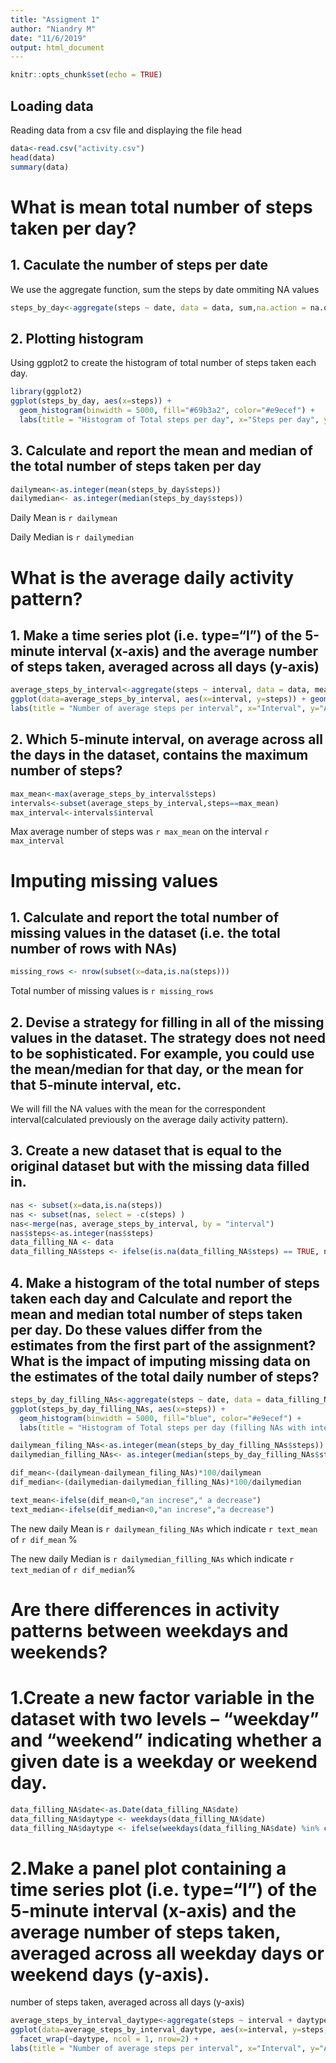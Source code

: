 ```yaml
---
title: "Assigment 1"
author: "Niandry M"
date: "11/6/2019"
output: html_document
---
```


```r
knitr::opts_chunk$set(echo = TRUE)
```

## Loading data

Reading data from a csv file and displaying the file head

```r
data<-read.csv("activity.csv")
head(data)
summary(data)
```

# What is mean total number of steps taken per day?

## 1. Caculate the number of steps per date
We use the aggregate function, sum the steps by date ommiting NA values

```r
steps_by_day<-aggregate(steps ~ date, data = data, sum,na.action = na.omit)

```

## 2. Plotting histogram

Using ggplot2 to create the histogram of total number of steps taken each day.
```r
library(ggplot2)
ggplot(steps_by_day, aes(x=steps)) + 
  geom_histogram(binwidth = 5000, fill="#69b3a2", color="#e9ecef") +
  labs(title = "Histogram of Total steps per day", x="Steps per day", y="Frequency")
```

## 3. Calculate and report the mean and median of the total number of steps taken per day
```r
dailymean<-as.integer(mean(steps_by_day$steps))
dailymedian<- as.integer(median(steps_by_day$steps))

```
Daily Mean is `r dailymean`<br>

Daily Median is `r dailymedian`

# What is the average daily activity pattern?

## 1. Make a time series plot (i.e. \color{red}{\verb|type = "l"|}type="l") of the 5-minute interval (x-axis) and the average number of steps taken, averaged across all days (y-axis)
```r
average_steps_by_interval<-aggregate(steps ~ interval, data = data, mean,na.action = na.omit)
ggplot(data=average_steps_by_interval, aes(x=interval, y=steps)) + geom_line() +
labs(title = "Number of average steps per interval", x="Interval", y="Average steps") 

```
## 2. Which 5-minute interval, on average across all the days in the dataset, contains the maximum number of steps?
```r
max_mean<-max(average_steps_by_interval$steps)
intervals<-subset(average_steps_by_interval,steps==max_mean)
max_interval<-intervals$interval
```
Max average number of steps was `r max_mean` on the interval `r max_interval`

# Imputing missing values

## 1. Calculate and report the total number of missing values in the dataset (i.e. the total number of rows with \color{red}{\verb|NA|}NAs)
```r
missing_rows <- nrow(subset(x=data,is.na(steps)))
```
Total number of missing values is `r missing_rows`

## 2.  Devise a strategy for filling in all of the missing values in the dataset. The strategy does not need to be sophisticated. For example, you could use the mean/median for that day, or the mean for that 5-minute interval, etc.<br>

We will fill the NA values with the mean for the correspondent interval(calculated previously on the average daily activity pattern).

## 3. Create a new dataset that is equal to the original dataset but with the missing data filled in.

```r

nas <- subset(x=data,is.na(steps))
nas <- subset(nas, select = -c(steps) )
nas<-merge(nas, average_steps_by_interval, by = "interval")
nas$steps<-as.integer(nas$steps)
data_filling_NA <- data
data_filling_NA$steps <- ifelse(is.na(data_filling_NA$steps) == TRUE, nas$steps[nas$interval %in% data_filling_NA$interval],data_filling_NA$steps) 

```

## 4. Make a histogram of the total number of steps taken each day and Calculate and report the mean and median total number of steps taken per day. Do these values differ from the estimates from the first part of the assignment? What is the impact of imputing missing data on the estimates of the total daily number of steps?
```r
steps_by_day_filling_NAs<-aggregate(steps ~ date, data = data_filling_NA, sum,na.action = na.omit)
ggplot(steps_by_day_filling_NAs, aes(x=steps)) + 
  geom_histogram(binwidth = 5000, fill="blue", color="#e9ecef") +
  labs(title = "Histogram of Total steps per day (filling NAs with interval average)", x="Steps per day", y="Frequency")

dailymean_filing_NAs<-as.integer(mean(steps_by_day_filling_NAs$steps))
dailymedian_filling_NAs<- as.integer(median(steps_by_day_filling_NAs$steps))

dif_mean<-(dailymean-dailymean_filing_NAs)*100/dailymean
dif_median<-(dailymedian-dailymedian_filling_NAs)*100/dailymedian

text_mean<-ifelse(dif_mean<0,"an increse"," a decrease")
text_median<-ifelse(dif_median<0,"an increse","a decrease")


```
The new daily Mean is `r dailymean_filing_NAs` which indicate `r text_mean` of `r dif_mean` %<br>

The new daily Median is `r dailymedian_filling_NAs`  which indicate `r text_median` of `r dif_median`%

# Are there differences in activity patterns between weekdays and weekends?

# 1.Create a new factor variable in the dataset with two levels – “weekday” and “weekend” indicating whether a given date is a weekday or weekend day.
```r
data_filling_NA$date<-as.Date(data_filling_NA$date)
data_filling_NA$daytype <- weekdays(data_filling_NA$date)
data_filling_NA$daytype <- ifelse(weekdays(data_filling_NA$date) %in% c("Saturday","Sunday"),"Weekend","Weekday")

```

# 2.Make a panel plot containing a time series plot (i.e. \color{red}{\verb|type = "l"|}type="l") of the 5-minute interval (x-axis) and the average number of steps taken, averaged across all weekday days or weekend days (y-axis).
number of steps taken, averaged across all days (y-axis)
```r
average_steps_by_interval_daytype<-aggregate(steps ~ interval + daytype, data = data_filling_NA, mean)
ggplot(data=average_steps_by_interval_daytype, aes(x=interval, y=steps, color=daytype)) + geom_line() +
  facet_wrap(~daytype, ncol = 1, nrow=2) +
labs(title = "Number of average steps per interval", x="Interval", y="Average steps") 

```
